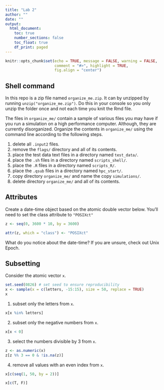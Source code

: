 ```yaml
---
title: "Lab 2"
author: ""
date: ""
output: 
  html_document:
    toc: true
    number_sections: false
    toc_float: true
    df_print: paged
---
```


```r
knitr::opts_chunk$set(echo = TRUE, message = FALSE, warning = FALSE,
                      comment = "#>", highlight = TRUE,
                      fig.align = "center")
```

## Shell command

In this repo is a zip file named `organize_me.zip`. It can by unzipped by
running `unzip("organize_me.zip")`. Do this in your console so you only unzip
the folder once and not each time you knit the Rmd file.

The files in `organize_me/` contain a sample of various files you may have if 
you run a simulation on a high performance computer. Although, they are
currently disorganized. Organize the contents in `organize_me/` using the 
command line according to the following steps.

1. delete all `.input2` files.
2. remove the `flags/` directory and all of its contents.
3. place the test data text files in a directory named `test_data/`.
4. place the `.sh` files in a directory named `scripts_shell/`.
5. place the `.R` files in a directory named `scripts_R/`.
6. place the `.qsub` files in a directory named `hpc_start/`.
7. copy directory `organize_me/` and name the copy `simulations/`.
8. delete directory `organize_me/` and all of its contents.


## Attributes

Create a date-time object based on the atomic double vector below. You'll
need to set the class attribute to `"POSIXct"`

```r
z <- seq(0, 3600 * 10, by = 3600)

attr(z, which = "class") <- "POSIXct"
```

What do you notice about the date-time? If you are unsure, check out
Unix Epoch.

## Subsetting

Consider the atomic vector `x`.

```r
set.seed(0826) # set seed to ensure reproducibility
x <- sample(x = c(letters, -15:15), size = 50, replace = TRUE)
x
```

1. subset only the letters from `x`.

```r
x[x %in% letters]
```


2. subset only the negative numbers from `x`.

```r
x[x < 0]
```


3. select the numbers divisible by 3 from `x`.

```r
z <- as.numeric(x)
z[z %% 3 == 0 & !is.na(z)]

```


4. remove all values with an even index from `x`.

```r
x[c(seq(1, 50, by = 2))]

x[c(T, F)]

```

